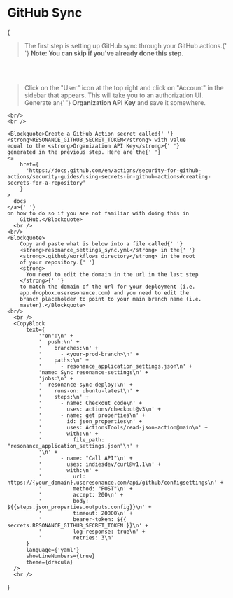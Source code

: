 
# GitHub Sync

{
<Theme>
    <br/>
    <Blockquote>
        The first step is setting up GitHub sync through your
        GitHub actions.{' '}
        <strong>
            Note: You can skip if you've already done this step.
        </strong>
    </Blockquote>
    <br />
    <br />
       <Blockquote>Click on the "User" icon at the top right and click on
        "Account" in the sidebar that appears. This will take you
        to an authorization UI. Generate an{' '}
        <strong>Organization API Key</strong> and save it
        somewhere.
       </Blockquote>

    <br/>
    <br />

    <Blockquote>Create a GitHub Action secret called{' '}
    <strong>RESONANCE_GITHUB_SECRET_TOKEN</strong> with value
    equal to the <strong>Organization API Key</strong>{' '}
    generated in the previous step. Here are the{' '}
    <a
        href={
          'https://docs.github.com/en/actions/security-for-github-actions/security-guides/using-secrets-in-github-actions#creating-secrets-for-a-repository'
        }
    >
      docs
    </a>{' '}
    on how to do so if you are not familiar with doing this in
        GitHub.</Blockquote>
      <br />
    <br/>
    <Blockquote>
        Copy and paste what is below into a file called{' '}
        <strong>resonance_settings_sync.yml</strong> in the{' '}
        <strong>.github/workflows directory</strong> in the root
        of your repository.{' '}
        <strong>
          You need to edit the domain in the url in the last step
        </strong>{' '}
        to match the domain of the url for your deployment (i.e.
        app.dropbox.useresonance.com) and you need to edit the
        branch placeholder to point to your main branch name (i.e.
        master).</Blockquote>
    <br/>
      <br />
      <CopyBlock
          text={
              '"on":\n' +
              '  push:\n' +
              '    branches:\n' +
              '      - <your-prod-branch>\n' +
              '    paths:\n' +
              '      - resonance_application_settings.json\n' +
              'name: Sync resonance-settings\n' +
              'jobs:\n' +
              '  resonance-sync-deploy:\n' +
              '    runs-on: ubuntu-latest\n' +
              '    steps:\n' +
              '      - name: Checkout code\n' +
              '        uses: actions/checkout@v3\n' +
              '      - name: get properties\n' +
              '        id: json_properties\n' +
              '        uses: ActionsTools/read-json-action@main\n' +
              '        with:\n' +
              '          file_path: "resonance_application_settings.json"\n' +
              '\n' +
              '      - name: "Call API"\n' +
              '        uses: indiesdev/curl@v1.1\n' +
              '        with:\n' +
              '          url: https://{your_domain}.useresonance.com/api/github/configsettings\n' +
              '          method: "POST"\n' +
              '          accept: 200\n' +
              '          body: ${{steps.json_properties.outputs.config}}\n' +
              '          timeout: 20000\n' +
              '          bearer-token: ${{ secrets.RESONANCE_GITHUB_SECRET_TOKEN }}\n' +
              '          log-response: true\n' +
              '          retries: 3\n'
          }
          language={'yaml'}
          showLineNumbers={true}
          theme={dracula}
      />
      <br />
</Theme>}